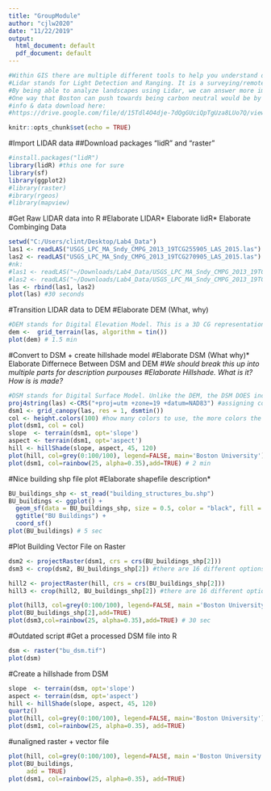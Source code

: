 ```yaml
---
title: "GroupModule"
author: "cjlw2020"
date: "11/22/2019"
output:
  html_document: default
  pdf_document: default
---
```


```r
#Within GIS there are multiple different tools to help you understand data that you collect about different landscapes. From previous modules you would have seen how to create maps to display your statistical analysis, or have seen how to identify different clusters and analyze significant hot and cold spots. Here we will explore how to take Lidar data files to create maps that help you analyze the landscape and interpret it to answer important questions. 
#Lidar stands for Light Detection and Ranging. It is a surveying/remote sensing method that measures distance to a target. It does this by illuminating the target with laser light and measuring the reflected light with a sensor. Differences in laser return times and wavelengths can then be used to make digital 3-D representations. It is commonly used to make high-resolution maps, with applications in fields such as archaeology, geography, and laser guidance. 
#By being able to analyze landscapes using Lidar, we can answer more important/pertinent questions to current issues. One example of this is Boston's pledge to being carbon neutral by 2050. While this falls under being a civil engineering problem, its an excellent example of a different but important application of GIS, specifically Lidar uses. 
#One way that Boston can push towards being carbon neutral would be by switching to renewable energy sources like solar, wind, and hydrologic power. The best places to utilize solar power, for example, would be places that have constant uninterrupted exposure to sunlight. Using Lidar data to map out the rooftops of Boston, we would be able to determine how much solar radiation we can obtain. You would accomplish this by mapping out the rooftops and overlaying a solar radiation layer (another built in-tool). This would in turn help to determine if there would be enough watt hours over the course of a year for it to be beneficial to begin transitioning the majority, if not all, of Boston's rooftops to being solar paneled. 
#info & data download here:
#https://drive.google.com/file/d/15Tdl4O4dje-7dQgGUciQpTgUza8LUo7Q/view
```


```r
knitr::opts_chunk$set(echo = TRUE)
```

#Import LIDAR data
##Download packages "lidR" and "raster"
```r
#install.packages("lidR")
library(lidR) #this one for sure
library(sf)
library(ggplot2)
#library(raster)
#ibrary(rgeos)
#library(mapview)
```

#Get Raw LIDAR data into R
#Elaborate LIDAR* Elaborate lidR* Elaborate Combinging Data
```r
setwd("C:/Users/clint/Desktop/Lab4_Data")
las1 <- readLAS("USGS_LPC_MA_Sndy_CMPG_2013_19TCG255905_LAS_2015.las")
las2 <- readLAS("USGS_LPC_MA_Sndy_CMPG_2013_19TCG270905_LAS_2015.las")
#nk:
#las1 <- readLAS("~/Downloads/Lab4_Data/USGS_LPC_MA_Sndy_CMPG_2013_19TCG255905_LAS_2015/USGS_LPC_MA_Sndy_CMPG_2013_19TCG255905_LAS_2015.las")
#las2 <- readLAS("~/Downloads/Lab4_Data/USGS_LPC_MA_Sndy_CMPG_2013_19TCG270905_LAS_2015/USGS_LPC_MA_Sndy_CMPG_2013_19TCG270905_LAS_2015.las")
las <- rbind(las1, las2)
plot(las) #30 seconds
```
#Transition LIDAR data to DEM
#Elaborate DEM (What, why)
```r
#DEM stands for Digital Elevation Model. This is a 3D CG representation of a terrain's surface created from a terrain's elevation data. Things like power lines, buildings and towers or trees and other vegetation aren't included in the model. It filters out what are known as "non-ground points".
dem <-  grid_terrain(las, algorithm = tin())
plot(dem) # 1.5 min
```
#Convert to DSM + create hillshade model
#Elaborate DSM (What why)* Elaborate Differnece Between DSM and DEM*
#We should break this up into multiple parts for description purpouses
#Elaborate Hillshade. What is it? How is is made?*
```r
#DSM stands for Digital Surface Model. Unlike the DEM, the DSM DOES include man-made/built and natural points of reference into its representation. 
proj4string(las) <-CRS("+proj=utm +zone=19 +datum=NAD83") #assigning coord ref system
dsm1 <- grid_canopy(las, res = 1, dsmtin())
col <- height.colors(100) #how many colors to use, the more colors the better resolution in the plot
plot(dsm1, col = col)
slope  <- terrain(dsm1, opt='slope')
aspect <- terrain(dsm1, opt='aspect')
hill <- hillShade(slope, aspect, 45, 120)
plot(hill, col=grey(0:100/100), legend=FALSE, main='Boston University')
plot(dsm1, col=rainbow(25, alpha=0.35),add=TRUE) # 2 min
```

#Nice building shp file plot
#Elaborate shapefile description*
```r
BU_buildings_shp <- st_read("building_structures_bu.shp")
BU_buildings <- ggplot() + 
  geom_sf(data = BU_buildings_shp, size = 0.5, color = "black", fill = "cyan1") + 
  ggtitle("BU Buildings") + 
  coord_sf()
plot(BU_buildings) # 5 sec
```

#Plot Building Vector File on Raster
```r
dsm2 <- projectRaster(dsm1, crs = crs(BU_buildings_shp[2]))
dsm3 <- crop(dsm2, BU_buildings_shp[2]) #there are 16 different options instead of "2" here, not sure which one we want

hill2 <- projectRaster(hill, crs = crs(BU_buildings_shp[2]))
hill3 <- crop(hill2, BU_buildings_shp[2]) #there are 16 different options instead of "2" here, not sure which one we want

plot(hill3, col=grey(0:100/100), legend=FALSE, main ='Boston University')
plot(BU_buildings_shp[2],add=TRUE)
plot(dsm3,col=rainbow(25, alpha=0.35),add=TRUE) # 30 sec
```




#Outdated script
#Get a processed DSM file into R
```r
dsm <- raster("bu_dsm.tif")
plot(dsm)
```
#Create a hillshade from DSM
```r
slope  <- terrain(dsm, opt='slope')
aspect <- terrain(dsm, opt='aspect')
hill <- hillShade(slope, aspect, 45, 120)
quartz()
plot(hill, col=grey(0:100/100), legend=FALSE, main='Boston University')
plot(dsm1, col=rainbow(25, alpha=0.35), add=TRUE)
```
#unaligned raster + vector file
```r
plot(hill, col=grey(0:100/100), legend=FALSE, main ='Boston University')
plot(BU_buildings,
     add = TRUE)
plot(dsm1, col=rainbow(25, alpha=0.35), add=TRUE)
```



